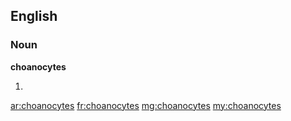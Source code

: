 ==English==

===Noun===
'''choanocytes'''

# {{plural of|choanocyte}}

[[ar:choanocytes]]
[[fr:choanocytes]]
[[mg:choanocytes]]
[[my:choanocytes]]